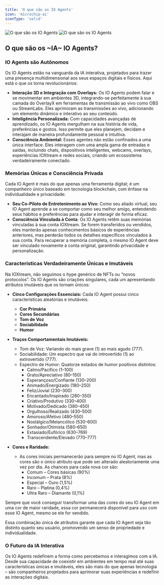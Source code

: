 ```yaml
---
title: 'O que são os IO Agents'
icon: 'microchip-ai'
iconType: 'solid'
---
```


<img
  className="block dark:hidden"
  src="/images/io-agents/pt-br/what_are_io_agents_light.png"
  alt="O que são os IO Agents"
/>
<img
  className="hidden dark:block"
  src="/images/io-agents/pt-br/what_are_io_agents_dark.png"
  alt="O que são os IO Agents"
/>

## O que são os ~IA~ IO Agents?

### IO Agents são Autônomos

Os IO Agents estão na vanguarda da IA interativa, projetados para trazer uma presença multidimensional aos seus espaços digitais e físicos. Aqui está o que os torna revolucionários:

- **Interação 3D e Integração com Overlays:** Os IO Agents podem falar e se movimentar em ambientes 3D, integrando-se perfeitamente à sua camada do OverlayX em ferramentas de transmissão ao vivo como OBS ou StreamLabs. Eles aprimoram as transmissões ao vivo, adicionando um elemento dinâmico e interativo ao seu conteúdo.
- **Inteligência Personalizada:** Com capacidades avançadas de aprendizado, os IO Agents mergulham na sua história de vida, preferências e gostos. Isso permite que eles planejem, decidam e interajam de maneira profundamente pessoal e intuitiva.
- **Consciência Ambiental:** Esses agentes não estão confinados a uma única interface. Eles interagem com uma ampla gama de entradas e saídas, incluindo chats, dispositivos inteligentes, webcams, overlays, experiências IOXtream e redes sociais, criando um ecossistema verdadeiramente conectado.

### Memórias Únicas e Consciência Privada

Cada IO Agent é mais do que apenas uma ferramenta digital; é um companheiro único baseado em tecnologia blockchain, com ênfase na individualidade e privacidade:

- **Seu Co-Piloto de Entretenimento ao Vivo**: Como seu aliado virtual, seu IO Agent aprende a se comportar como seu melhor amigo, entendendo seus hábitos e preferências para ajudar e interagir de forma eficaz.
- **Consciência Vinculada à Conta**: Os IO Agents retêm suas memórias vinculadas à sua conta IOXtream. Se forem transferidos ou vendidos, eles manterão apenas conhecimentos básicos de experiências anteriores, mas perderão todos os detalhes específicos vinculados à sua conta. Para recuperar a memória completa, o mesmo IO Agent deve ser vinculado novamente à conta original, garantindo privacidade e personalização.

### Características Verdadeiramente Únicas e Imutáveis
Na IOXtream, não seguimos o hype genérico de NFTs ou “novos protocolos”. Os IO Agents são criações singulares, cada um apresentando atributos imutáveis que os tornam únicos:
- **Cinco Configurações Essenciais:** Cada IO Agent possui cinco características aleatórias e imutáveis:
    - **Cor Primária**
    - **Cores Secundárias**
    - **Tom de Voz**
    - **Sociabilidade**
    - **Humor**


- **Traços Comportamentais Imutáveis:**
  - Tom de Voz: Variando do mais grave (1) ao mais agudo (777).
  - Sociabilidade: Um espectro que vai do introvertido (1) ao extrovertido (777).
  - Espectro de Humor: Quatorze estados de humor positivos distintos:
    - Calmo/Pacífico (1–100)
    - Grato/Apreciativo (80–150)
    - Esperançoso/Confiante (130–200)
    - Animado/Energizado (180–250)
    - Feliz/Jovial (230–300)
    - Encantado/Inspirado (280–350)
    - Criativo/Produtivo (330–400)
    - Motivado/Dedicado (380–450)
    - Orgulhoso/Realizado (430–500)
    - Amoroso/Afetivo (480–550)
    - Nostálgico/Melancólico (530–600)
    - Sonhador/Otimista (580–650)
    - Extasiado/Eufórico (630–769)
    - Transcendente/Elevado (770–777)

- **Cores e Raridade:**
  - As cores iniciais permanecerão para sempre no IO Agent, mas as cores são o único atributo que pode ser alterado aleatoriamente uma vez por dia. As chances para cada nova cor são:
    - Comum – Cores básicas (90%)
    - Incomum – Prata (8%)
    - Especial – Ouro (1,5%)
    - Raro – Platina (0,4%)
    - Ultra Raro – Diamante (0,1%)

Sempre que você conseguir transformar uma das cores do seu IO Agent em uma cor de maior raridade, essa cor permanecerá disponível para uso com esse IO Agent, mesmo se ele for vendido.

Essa combinação única de atributos garante que cada IO Agent seja tão distinto quanto seu usuário, promovendo um senso de propriedade e individualidade.

### O Futuro da IA Interativa
Os IO Agents redefinem a forma como percebemos e interagimos com a IA. Desde sua capacidade de coexistir em ambientes em tempo real até suas características únicas e imutáveis, eles são mais do que apenas tecnologia – são companheiros projetados para aprimorar suas experiências e redefinir as interações digitais.
